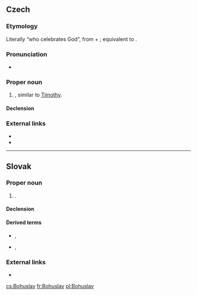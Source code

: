 ==Czech==
{{wikipedia|lang=cs}}

===Etymology===
Literally “who celebrates God”, from {{m|cs|Bůh||God}} + {{m|cs|slavit||celebrate}}; equivalent to {{cog|grc|Τιμόθεος}}.

===Pronunciation===
* {{IPA|/bɔɦʊslaf/|lang=cs}}

===Proper noun===
{{cs-proper noun|g=m}}

# {{given name|male|lang=cs}}, similar to [[Timothy]].

====Declension====
{{cs-decl-noun-auto|ma|Bohusl|a|v}}

===External links===
* {{R:KNLA}}
* {{R:SSJC}}

----

==Slovak==

===Proper noun===
{{sk-proper noun|g=m|gen=Bohuslava|Bohuslavovia}}

# {{given name|male|lang=sk}}.

====Declension====
{{sk-decl-noun|Bohuslav|Bohuslava|Bohuslavovi|Bohuslava|Bohuslavovi|Bohuslavom|Bohuslavovia|Bohuslavov|Bohuslavom|Bohuslavov|Bohuslavoch|Bohuslavmi}}

====Derived terms====
* {{l|sk|Bohuš}}, {{l|sk|Bohuslavko}}
* {{l|sk|Slavo}}, {{l|sk|Slavko}}

===External links===
* {{R:SDK}}

[[cs:Bohuslav]]
[[fr:Bohuslav]]
[[pl:Bohuslav]]